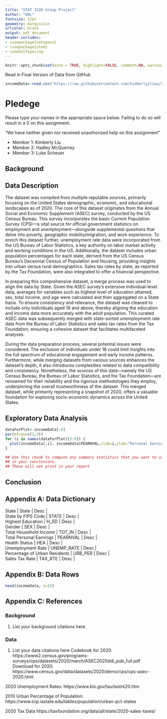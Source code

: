 ```yaml
---
title: "STAT 3220 Group Project" 
author: "KHL"
fontsize: 12pt
geometry: margin=1in
urlcolor: black
output: pdf_document
header-includes:
- \usepackage{setspace}
- \usepackage{ulem}
- \onehalfspacing
---
```


```r
knitr::opts_chunk$set(echo = TRUE, highlight=FALSE, comment=NA, warnings=FALSE,message=FALSE)
```

Read in Final Version of Data from GitHub
```r
incomeData<-read.csv("https://raw.githubusercontent.com/kimberlyyliuu/STAT3220Project/main/completeData")
```

\newpage 

# Pledege
Please type your names in the appropriate space below. Failing to do so will result in a 0 on this assignment.

"We have neither given nor received unauthorized help on this assignment"

- Member 1: Kimberly Liu
- Member 2: Hadley McQuerrey
- Member 3: Luke Scheuer 

\newpage
## Background

\begin{itemize}
  \item Is unemployment rate and average income higher in urban areas than in rural areas?
  \item Does higher educational attainment predict higher earnings?
  \item Do higher urbanization levels increase the level of education attainment? unemployment rates, and income?
\end{itemize}



## Data Description

The dataset was compiled from multiple reputable sources, primarily focusing on the United States demographic, economic, and educational landscapes as of 2020. The core of this dataset originates from the Annual Social and Economic Supplement (ASEC) survey, conducted by the US Census Bureau. This survey incorporates the basic Current Population Survey (CPS)—a vital source for official government statistics on employment and unemployment—alongside supplemental questions that delve into poverty, geographic mobility/migration, and work experience. To enrich this dataset further, unemployment rate data were incorporated from the US Bureau of Labor Statistics, a key authority on labor market activity and working conditions in the US. Additionally, the dataset includes urban population percentages for each state, derived from the US Census Bureau’s Decennial Census of Population and Housing, providing insights into urban versus rural demographics. Sales tax rates by state, as reported by the Tax Foundation, were also integrated to offer a financial perspective.

In preparing this comprehensive dataset, a merge process was used to align the data by State. Given the ASEC survey's extensive individual-level data, averages for variables such as highest level of education attained, sex, total income, and age were calculated and then aggregated on a State basis. To ensure consistency and relevance, the dataset was cleaned to include only individuals aged 18 and above, thereby aligning the education and income data more accurately with the adult population. This curated ASEC data was subsequently merged with state-sorted unemployment rate data from the Bureau of Labor Statistics and sales tax rates from the Tax Foundation, ensuring a cohesive dataset that facilitates multifaceted analyses.

During the data preparation process, several potential issues were considered. The exclusion of individuals under 18 could limit insights into the full spectrum of educational engagement and early income patterns. Furthermore, while merging datasets from various sources enhances the dataset’s depth, it also introduces complexities related to data compatibility and consistency. Nonetheless, the sources of this data—namely the US Census Bureau, the Bureau of Labor Statistics, and the Tax Foundation—are renowned for their reliability and the rigorous methodologies they employ, underpinning the overall trustworthiness of the dataset. This merged dataset, while primarily representing a snapshot of 2020, offers a valuable foundation for exploring socio-economic dynamics across the United States.

## Exploratory Data Analysis

```r
dataForPlot<-incomeData[-6]
par(mfrow=c(3,3))
for (i in names(dataForPlot)[3:9]) {
  plot(incomeData[,i], incomeData$PEARNVAL,xlab=i,ylab="Personal Earninngs")
}
```


```r
## Use this chunk to compute any summary statistics that you want to use
## in your conclusions. 
## These will not print in your report
```

## Conclusion

\newpage

## Appendix A: Data Dictionary

| State | State | Desc |
| State by FIPS Code | STATE | Desc |
| Highest Education | H_ED | Desc |
| Gender | SEX | Desc |
| Total Household Income | TOT_IN | Desc | 
| Total Personal Earnings | PEARNVAL | Desc | 
| Health Status | HEA | Desc | 
| Unemployment Rate | UNEMP_RATE | Desc | 
| Percentage of Urban Residents | URB_PER | Desc | 
| Sales Tax Rate | TAX_RTE | Desc | 


\newpage
## Appendix B: Data Rows
```r
head(incomeData, n=15)
```

\newpage
## Appendix C: References

### Background
1. List your background citations here.

### Data
1. List your data citations here
Codebook for 2020: https://www2.census.gov/programs-surveys/cps/datasets/2020/march/ASEC2020ddl_pub_full.pdf 
Download for 2020: https://www.census.gov/data/datasets/2020/demo/cps/cps-asec-2020.html

2020 Unemployment Rates: https://www.bls.gov/lau/lastrk20.htm 

2010 Urban Percentage of Population: 
https://www.icip.iastate.edu/tables/population/urban-pct-states 

2020 Tax Data
https://taxfoundation.org/data/all/state/2020-sales-taxes/ 